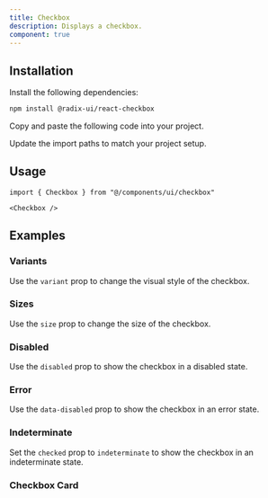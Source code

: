 ```yaml
---
title: Checkbox
description: Displays a checkbox.
component: true
---
```


<ComponentPreview name="checkbox-default" description="A checkbox component." />

## Installation

<Steps>

<Step>Install the following dependencies:</Step>

```bash
npm install @radix-ui/react-checkbox
```

<Step>Copy and paste the following code into your project.</Step>

<ComponentSource name="checkbox" title="components/ui/checkbox.tsx" />

<Step>Update the import paths to match your project setup.</Step>

</Steps>

## Usage

```tsx
import { Checkbox } from "@/components/ui/checkbox"
```

```tsx
<Checkbox />
```

## Examples

### Variants

Use the `variant` prop to change the visual style of the checkbox.

<ComponentPreview name="checkbox-variants" />

### Sizes

Use the `size` prop to change the size of the checkbox.

<ComponentPreview name="checkbox-sizes" />

### Disabled

Use the `disabled` prop to show the checkbox in a disabled state.

<ComponentPreview name="checkbox-disabled" />

### Error

Use the `data-disabled` prop to show the checkbox in an error state.

<ComponentPreview name="checkbox-error" />

### Indeterminate

Set the `checked` prop to `indeterminate` to show the checkbox in an indeterminate state.

<ComponentPreview name="checkbox-indeterminate" />

### Checkbox Card

<ComponentPreview name="checkbox-card" />

